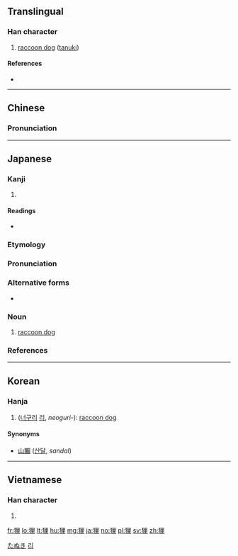 {{also|貍}}
==Translingual==

===Han character===
{{Han char|rn=94|rad=犬|as=07|sn=10|four=46214|canj=KHWG|ids=⿰犭里}}

# [[raccoon dog]] ([[tanuki]])

====References====
* {{Han ref|kx=0711.290|dkj=20427|dj=1123.270|hdz=21348.110|uh=72F8|ud=29432|bh=AF57|bd=44887}}

----

==Chinese==
{{zh-forms}}

===Pronunciation===
{{zh-pron
|m=lí
|c=lei4
|mn=lî
|mc=y
|oc=y
|cat=n}}

----

==Japanese==

===Kanji===
{{ja-kanji|grade=|rs=犬07|style=s|kyu=貍}}

# {{defn|lang=ja|sort=犬07}}

====Readings====
* {{ja-readings|goon=[[り]] (ri)|kanon=[[り]] (ri)|kun=[[たぬき]] (tanuki)}}

===Etymology===
{{wikipedia|lang=ja|タヌキ}}
{{ja-kanjitab|たぬき|yomi=k}}
{{rfe|lang=ja}}

===Pronunciation===
{{ja-pron|たぬき|acc=a|acc_ref=NHK,DJR|y=k}}

===Alternative forms===
* {{ja-l|貍}}

===Noun===
{{ja-noun|たぬき|タヌキ|たのき|タノキ|たたけ|タタケ}}

# [[raccoon dog]]

===References===
<references/>

[[Category:ja:Canids|たぬき]]

----

==Korean==

===Hanja===
{{ko-hanja|hangeul=[[리]]>[[이]]|eumhun=|rv=ri>i|mr=ri>i|y=li>i}}

# ([[너구리]] [[리]], ''neoguri-''): [[raccoon dog]]

====Synonyms====
* [[山獺]] ([[산달]], ''sandal'')

[[Category:Hanja readings|리]]

----

==Vietnamese==

===Han character===
{{vi-hantu|[[li]]|rs=犬07}}

# {{defn|lang=vi|sort=犬07}}

[[fr:狸]]
[[lo:狸]]
[[lt:狸]]
[[hu:狸]]
[[mg:狸]]
[[ja:狸]]
[[no:狸]]
[[pl:狸]]
[[sv:狸]]
[[zh:狸]]